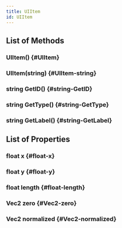 ```yaml
---
title: UIItem
id: UIItem
---
```


## List of Methods

### UIItem() {#UIItem}

### UIItem(string) {#UIItem-string}

### string GetID() {#string-GetID}

### string GetType() {#string-GetType}

### string GetLabel() {#string-GetLabel}

## List of Properties

### float x {#float-x}

### float y {#float-y}

### float length {#float-length}

### Vec2 zero {#Vec2-zero}

### Vec2 normalized {#Vec2-normalized}

